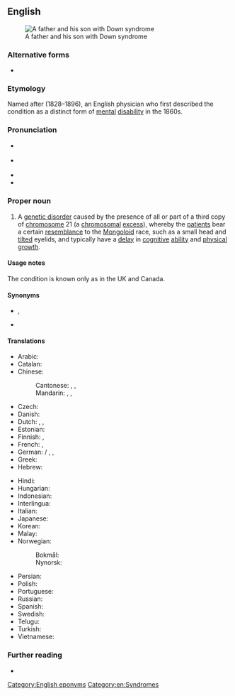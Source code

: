 ==English==
{{wp}}
{{was wotd|2016|October|7}}
[[File:Vater und Sohn mit Down-Syndrom.jpg|thumb|A father and his son with Down syndrome]]

===Alternative forms===
* {{alt|en|Down’s syndrome}}

===Etymology===
Named after {{w|John Langdon Haydon Down}} (1828–1896), an English physician who first described the condition as a distinct form of [[mental]] [[disability]] in the 1860s.

===Pronunciation===
* {{a|RP}} {{IPA|en|/daʊn ˈsɪndɹəʊm/}}
* {{a|GA}} {{IPA|en|/daʊn ˈsɪndɹoʊm/|/-dɹəm/}}
* {{audio|en|en-au-Down syndrome.ogg|Audio (AU)}}
* {{hyphenation|en|Down syn|drome}}

===Proper noun===
{{en-proper noun|head=[[w:John Langdon Down|Down]] [[syndrome]]}}

# {{lb|en|neurology|chiefly|US}} A [[genetic disorder]] caused by the presence of all or part of a third copy of [[chromosome]] 21 (a [[chromosomal]] [[excess]]), whereby the [[patient]]s bear a certain [[resemblance]] to the [[mongoloid|Mongoloid]] race, such as a small head and [[tilt]]ed eyelids, and typically have a [[delay]] in [[cognitive]] [[ability]] and [[physical]] [[growth]]. {{defdate|from 1961.}}

====Usage notes====
The condition is known only as {{m|en|Down's syndrome}} in the UK and Canada.

====Synonyms====
* {{l|en|mongolism}}, {{l|en|Mongolian idiocy}} {{q|now offensive}}
* {{l|en|trisomy 21}}

====Translations====
{{trans-top|genetic disorder caused by a chromosomal excess}}
* Arabic: {{t|ar|مُتَلَازِمَة دَاوْن|f}}
* Catalan: {{t+|ca|síndrome de Down|f}}
* Chinese:
*: Cantonese: {{t|yue|唐氏綜合症}}, {{t|yue|唐氏综合症|tr=tong4 si6 zung3 hap6 zing3, tong4 si6 zung1 hap6 zing3}}, {{t|yue|唐氏症|tr=tong4 si6 zing3}}
*: Mandarin: {{t+|cmn|唐氏綜合症}}, {{t+|cmn|唐氏综合症|tr=Tángshì zōnghézhèng}}, {{t+|cmn|唐氏症|tr=Tángshìzhèng}}
* Czech: {{t|cs|Downův syndrom|m}}
* Danish: {{t|da|Downs syndrom|n}}
* Dutch: {{t|nl|syndroom van Down|n}}, {{t+|nl|downsyndroom|n}}, {{t+|nl|mongolisme|n}}
* Estonian: {{t|et|Downi sündroom}}
* Finnish: {{t+|fi|Downin oireyhtymä}}, {{t+|fi|Downin syndrooma}}
* French: {{t+|fr|syndrome de Down|m}}, {{t+|fr|trisomie 21|f}}
* German: {{t+|de|Downsyndrom|n}} / {{t+|de|Down-Syndrom|n}}, {{t+|de|Trisomie 21|f}}, {{t+|de|Mongolismus|m}} {{q|[[dated]], now [[offensive]]}}
* Greek: {{t+|el|σύνδρομο Down|n}}
* Hebrew: {{t+|he|תסמונת דאון|f|tr=tismónet daun|alt=תסמונת דאון \ תִּסְמֹנֶת דָּאוּן‎}}
{{trans-mid}}
* Hindi: {{t|hi|डाउन सिंड्रोम}}
* Hungarian: {{t+|hu|Down-szindróma}}
* Indonesian: {{t|id|sindrom Down}}
* Interlingua: {{t|ia|syndrome de Down}}
* Italian: {{t|it|sindrome del Down|f}}
* Japanese: {{t|ja|ダウン症|tr=だうんしょう, Daun-shō}}
* Korean: {{t|ko|다운 증후군}}
* Malay: {{t|ms|sindrom Down}}
* Norwegian:
*: Bokmål: {{t|nb|Downs syndrom|n}}
*: Nynorsk: {{t|nn|Downs syndrom|n}}
* Persian: {{t|fa|سندرم داون}}
* Polish: {{t+|pl|zespół Downa|m}}
* Portuguese: {{t+|pt|síndrome de Down|f}}
* Russian: {{t+|ru|синдром Дауна|m}}
* Spanish: {{t|es|síndrome de Down|m}}
* Swedish: {{t+|sv|Downs syndrom|n}}
* Telugu: {{t|te|డౌన్ సిండ్రోము}}
* Turkish: {{t|tr|Down sendromu}}
* Vietnamese: {{t|vi|hội chứng Down}}
{{trans-bottom}}

===Further reading===
* {{pedia}}

[[Category:English eponyms]]
[[Category:en:Syndromes]]